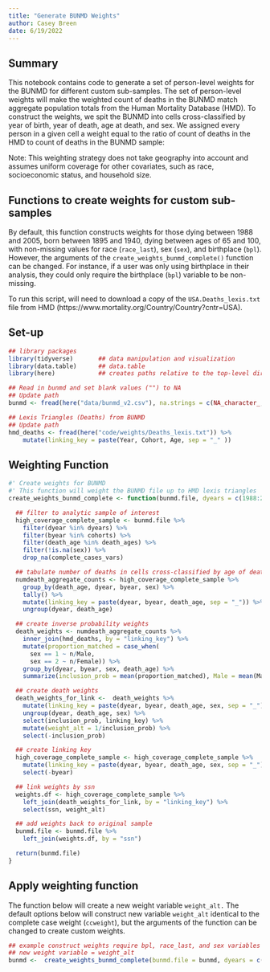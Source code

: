 ```yaml
---
title: "Generate BUNMD Weights"
author: Casey Breen
date: 6/19/2022
---
```


## Summary

This notebook contains code to generate a set of person-level weights for the BUNMD for different custom sub-samples. The set of person-level weights will make the weighted count of deaths in the BUNMD match aggregate population totals from the Human Mortality Database (HMD). To construct the weights, we spit the BUNMD into cells cross-classified by year of birth, year of death, age at death, and sex. We assigned every person in a given cell a weight equal to the ratio of count of deaths in the HMD to count of deaths in the BUNMD sample: 

\begin{equation}
  W_{j}  = \frac{\text{HMD deaths in cell j}}{\text{BUNMD deaths in cell j}}.
\end{equation}

Note: This weighting strategy does not take geography into account and assumes uniform coverage for other covariates, such as race, socioeconomic status, and household size. 

## Functions to create weights for custom sub-samples

By default, this function constructs weights for those dying between 1988 and 2005, born between 1895 and 1940, dying between ages of 65 and 100, with non-missing values for race (`race_last`), sex (`sex`), and birthplace (`bpl`). However, the arguments of the `create_weights_bunmd_complete()` function can be changed. For instance, if a user was only using birthplace in their analysis, they could only require the birthplace (`bpl`) variable to be non-missing.  

To run this script, will need to download a copy of the `USA.Deaths_lexis.txt` file from HMD (https://www.mortality.org/Country/Country?cntr=USA). 

## Set-up 

```r
## library packages 
library(tidyverse)       ## data manipulation and visualization 
library(data.table)      ## data.table 
library(here)            ## creates paths relative to the top-level directory

## Read in bunmd and set blank values ("") to NA 
## Update path 
bunmd <- fread(here("data/bunmd_v2.csv"), na.strings = c(NA_character_, ""))

## Lexis Triangles (Deaths) from BUNMD
## Update path
hmd_deaths <- fread(here("code/weights/Deaths_lexis.txt")) %>%
    mutate(linking_key = paste(Year, Cohort, Age, sep = "_" ))
```

## Weighting Function 

```r
#' Create weights for BUNMD
#' This function will weight the BUNMD file up to HMD lexis triangles
create_weights_bunmd_complete <- function(bunmd.file, dyears = c(1988:2005), cohorts = c(1895:1940), death_ages = c(65:100), complete_cases_vars = c("race_last", "bpl", "sex"), hmd_deaths = hmd_deaths) {

  ## filter to analytic sample of interest 
  high_coverage_complete_sample <- bunmd.file %>%
    filter(dyear %in% dyears) %>%
    filter(byear %in% cohorts) %>%
    filter(death_age %in% death_ages) %>%
    filter(!is.na(sex)) %>%
    drop_na(complete_cases_vars)

  ## tabulate number of deaths in cells cross-classified by age of death, year of death, year of birth, and sex (lexis triangles)
  numdeath_aggregate_counts <- high_coverage_complete_sample %>%
    group_by(death_age, dyear, byear, sex) %>%
    tally() %>%
    mutate(linking_key = paste(dyear, byear, death_age, sep = "_")) %>%
    ungroup(dyear, death_age)

  ## create inverse probability weights
  death_weights <- numdeath_aggregate_counts %>%
    inner_join(hmd_deaths, by = "linking_key") %>%
    mutate(proportion_matched = case_when(
      sex == 1 ~ n/Male,
      sex == 2 ~ n/Female)) %>%
    group_by(dyear, byear, sex, death_age) %>%
    summarize(inclusion_prob = mean(proportion_matched), Male = mean(Male), Female = mean(Female), Total = mean(Total))

  ## create death weights
  death_weights_for_link <-  death_weights %>%
    mutate(linking_key = paste(dyear, byear, death_age, sex, sep = "_")) %>%
    ungroup(dyear, death_age, sex) %>%
    select(inclusion_prob, linking_key) %>%
    mutate(weight_alt = 1/inclusion_prob) %>%
    select(-inclusion_prob)

  ## create linking key
  high_coverage_complete_sample <- high_coverage_complete_sample %>%
    mutate(linking_key = paste(dyear, byear, death_age, sex, sep = "_")) %>%
    select(-byear)

  ## link weights by ssn
  weights.df <- high_coverage_complete_sample %>%
    left_join(death_weights_for_link, by = "linking_key") %>%
    select(ssn, weight_alt)

  ## add weights back to original sample
  bunmd.file <- bunmd.file %>%
    left_join(weights.df, by = "ssn")

  return(bunmd.file)
}
```

## Apply weighting function 

The function below will create a new weight variable `weight_alt.` The default options below will construct new variable `weight_alt` identical to the complete case weight (`ccweight`), but the arguments of the function can be changed to create custom weights. 

```r
## example construct weights require bpl, race_last, and sex variables to be non-missing 
## new weight variable = weight_alt
bunmd <-  create_weights_bunmd_complete(bunmd.file = bunmd, dyears = c(1988:2005), cohorts = c(1895:1940), complete_cases_vars = c("race_last", "bpl", "sex"), death_ages = c(65:100), hmd_deaths = hmd_deaths)
```



